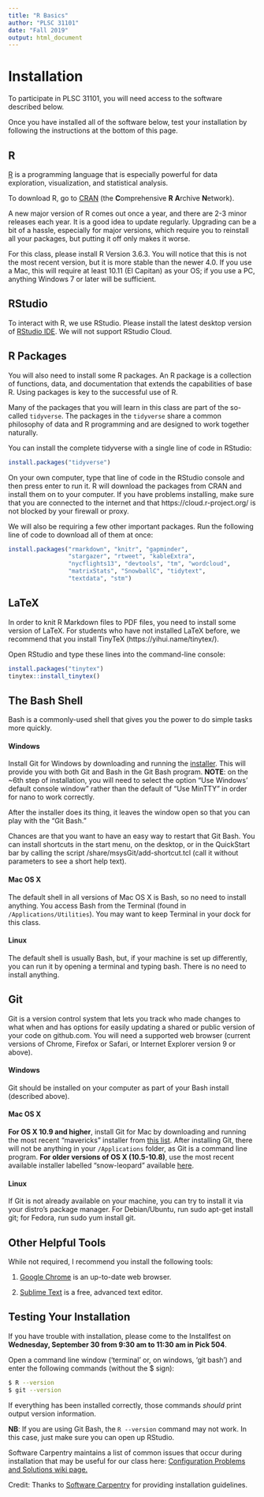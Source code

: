 ```yaml
---
title: "R Basics"
author: "PLSC 31101"
date: "Fall 2019"
output: html_document
---
```


# Installation

To participate in PLSC 31101, you will need access to the software described below. 

Once you have installed all of the software below, test your installation by following the instructions at the bottom of this page.

##  R

[R](http://www.r-project.org/) is a programming language that is especially powerful for data exploration, visualization, and statistical analysis. 

To download R, go to [CRAN](https://cran.r-project.org/) (the **C**omprehensive **R** **A**rchive **N**etwork).

A new major version of R comes out once a year, and there are 2-3 minor releases each year. It is a good idea to update regularly. Upgrading can be a bit of a hassle, especially for major versions, which require you to reinstall all your packages, but putting it off only makes it worse.

For this class, please install R Version 3.6.3. You will notice that this is not the most recent version, but it is more stable than the newer 4.0. If you use a Mac, this will require at least 10.11 (El Capitan) as your OS; if you use a PC, anything Windows 7 or later will be sufficient.

## RStudio

To interact with R, we use RStudio. Please install the latest desktop version of [RStudio IDE](http://www.rstudio.com/ide/download/desktop). We will not support RStudio Cloud.

## R Packages

You will also need to install some R packages. An R package is a collection of functions, data, and documentation that extends the capabilities of base R. Using packages is key to the successful use of R. 

Many of the packages that you will learn in this class are part of the so-called `tidyverse`. The packages in the `tidyverse` share a common philosophy of data and R programming and are designed to work together naturally.

You can install the complete tidyverse with a single line of code in RStudio:

```r
install.packages("tidyverse")
```

On your own computer, type that line of code in the RStudio console and then press enter to run it. R will download the packages from CRAN and install them on to your computer. If you have problems installing, make sure that you are connected to the internet and that https://cloud.r-project.org/ is not blocked by your firewall or proxy.

We will also be requiring a few other important packages. Run the following line of code to download all of them at once:

```r
install.packages("rmarkdown", "knitr", "gapminder", 
                 "stargazer", "rtweet", "kableExtra",
                 "nycflights13", "devtools", "tm", "wordcloud",
                 "matrixStats", "SnowballC", "tidytext",
                 "textdata", "stm")
```
 
## LaTeX

In order to knit R Markdown files to PDF files, you need to install some version of LaTeX. For students who have not installed LaTeX before, we recommend that you install TinyTeX (https://yihui.name/tinytex/).

Open RStudio and type these lines into the command-line console:

```r
install.packages("tinytex")
tinytex::install_tinytex() 
```

## The Bash Shell

Bash is a commonly-used shell that gives you the power to do simple tasks more quickly.

#### Windows {-}

Install Git for Windows by downloading and running the [installer](http://msysgit.github.io/). This will provide you with both Git and Bash in the Git Bash program. **NOTE**: on the ~6th step of installation, you will need to select the option "Use Windows' default console window" rather than the default of "Use MinTTY" in order for nano to work correctly.

After the installer does its thing, it leaves the window open so that you can play with the "Git Bash."

Chances are that you want to have an easy way to restart that Git Bash. You can install shortcuts in the start menu, on the desktop, or in the QuickStart bar by calling the script /share/msysGit/add-shortcut.tcl (call it without parameters to see a short help text).

#### Mac OS X {-}

The default shell in all versions of Mac OS X is Bash, so no need to install anything. You access Bash from the Terminal (found in `/Applications/Utilities`). You may want to keep Terminal in your dock for this class.

#### Linux {-}

The default shell is usually Bash, but, if your machine is set up differently, you can run it by opening a terminal and typing bash. There is no need to install anything.

## Git

Git is a version control system that lets you track who made changes to what when and has options for easily updating a shared or public version of your code on github.com. You will need a supported web browser (current versions of Chrome, Firefox or Safari, or Internet Explorer version 9 or above).

#### Windows {-}

Git should be installed on your computer as part of your Bash install (described above).

#### Mac OS X {-}

**For OS X 10.9 and higher**, install Git for Mac by downloading and running the most recent "mavericks" installer from [this list](http://sourceforge.net/projects/git-osx-installer/files/). After installing Git, there will not be anything in your `/Applications` folder, as Git is a command line program. **For older versions of OS X (10.5-10.8)**, use the most recent available installer labelled "snow-leopard" available [here](http://sourceforge.net/projects/git-osx-installer/files/).

#### Linux {-}

If Git is not already available on your machine, you can try to install it via your distro's package manager. For Debian/Ubuntu, run sudo apt-get install git; for Fedora, run sudo yum install git.

## Other Helpful Tools

While not required, I recommend you install the following tools:

1. [Google Chrome](https://www.google.com/chrome/) is an up-to-date web browser. 

2. [Sublime Text](https://www.sublimetext.com/3) is a free, advanced text editor. 

## Testing Your Installation

If you have trouble with installation, please come to the Installfest on **Wednesday, September 30 from 9:30 am to 11:30 am in Pick 504**.

Open a command line window ('terminal' or, on windows, 'git bash') and enter the following commands (without the $ sign): 

```bash
$ R --version
$ git --version
```

If everything has been installed correctly, those commands *should* print output version information. 

**NB**: If you are using Git Bash, the `R --version` command may not work. In this case, just make sure you can open up RStudio.

Software Carpentry maintains a list of common issues that occur during installation that may be useful for our class here: [Configuration Problems and Solutions wiki page.](https://github.com/swcarpentry/workshop-template/wiki/Configuration-Problems-and-Solutions)

Credit: Thanks to [Software Carpentry](http://software-carpentry.org/workshops/) for providing installation guidelines.


